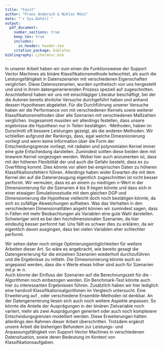```yaml
---
title: "Fazit"
author: "Franz Andersch & Niklas Münz"
date: "`r Sys.Date()`"
output: 
  pdf_document:
    number_sections: true
    keep_tex: true
    includes:
      in_header: header.tex
    citation_package: biblatex
bibliography: Literatur.bib
---
```


In unserer Arbeit haben wir zum einen die Funktionsweise der Support Vector Machines als binäre Klassifikationsmethode beleuchtet, als auch die Leistungsfähigkeit in Datenszenarien mit verschiedenen Eigenschaften verglichen. Diese Datensszenarien, wurden synthetisch von uns hergestellt und sind in ihrem datengenerierenden Prozess speziell auf \textit{SVM} zugeschnitten. Anschließend haben wir uns mit einschlägiger Literatur beschäftigt, bei der die Autoren bereits ähnliche Versuche durchgeführt haben und anhand dessen Hypothesen abgeleitet. Für die Durchführung unserer Versuche haben wir die Performance von \textit{SVM} mit verschiedenen Kernels sowie weiterer Klassifikationsmethoden über alle Szenarien mit verschiedenen Maßzahlen verglichen. \newline 
Insgesammt mussten wir allerdings festellen, dass unsere ergebnisse die Hypothesn nur in Teilen bestätigen. \textit{SVM}-Methoden, haben im Durschnitt oft bessere Leistungen gezeigt, als die anderen Methoden. Wir schließen aufgrund der Rankings, dass, egal welche Dimesnionierung vorliegt und wenn keine Information über die Form der Entscheidungsgrenze vorliegt, \textit{SVM} mit radialen und polynomialen Kernel immer eine gute Entscheidung darstellen. Zumindest sollten diese beiden dem \textit{SVM} mit linearem Kernel vorgezogen werden. Wobei hier auch anzumerken ist, dass mit der höheren Flexibilität der \textit{SVM-P} und \textit{SVM-R} auch die Gefahr besteht, dass es zu Overfitting kommt. Dies könnte vor allem bei empirischen Daten zu höheren Klassifikationsfehlern führen.\newline
Allerdings haben wider Erwarten die \text{SVM} mit dem Kernel der auf die Datenerzeugung eigentlich zugeschnitten ist nicht besser performt. 
Wir vermuten, dass es an einem zu niedrigen $n$-Wert in der Dimensionierung für die Szenarien 4 bis 9 liegen könnte und dass sich in einer etwaigen Simulationsstudie mit dem gleichen DGP und Dimensionierung die Hypothese vielleicht doch noch bestätigen könnte, da sich so zufällige Abweichungen aufheben. 
Was das Verhalten in den verschiedenen Dimensionalitäten angeht können wir zumindest sagen, dass in Fällen mit mehr Beobachtungen als Variablen \textit{SVM} eine gute Wahl darstellen. Schwieriger wird es bei den hochdimensionalen Szenarien, da hier \textit{K-NN} eindeutig besser performt hat. Uns fällt es schwer dies zu erklären, da wir eigentlich davon ausgingen, dass \textit{K-NN} bei vielen Variablen eher schlechter performt.

Wir sehen daher noch einige Optimierungsmöglichkeiten für weitere Arbeiten dieser Art. So wäre es angebracht, wie bereits gesagt die Datengererierung für die einzelnen Szenarien wiederholt durchzuführen und die Ergebnisse zu mitteln. Die Dimesnionierung könnte auch so angepasst werden, dass die $n$ Werte etwas höher sind auch für Szenarien mit $p \gg n$.  
Auch könnte der Einfluss der Szenarien auf die Berechnungszeit für die \textit{SVM}-Algorithmen noch einbezogen werden. Ein Benchmark-Test könnte auch hier zu interessanten Ergebnissen führen. Zusätzlich haben wir hier lediglich eine handvoll Klassifikationsalgorithmen im Vergleich untersucht. Eine Erweiterung auf \textit{classification Trees},\textit{Discriminant Analyses} oder verschiedene Ensemble-Methoden ist denkbar. An der Datengenerierung liesen sich auch noch weitere Aspekte anpassen. So könnte die Anteile der Ausprägungen in der binären Zielvariable noch variiert, mehr als zwei Ausprägungen generiert oder auch noch komplexere Entscheidungsgrenzen modelliert werden. Diese Erweiterungen hätten allerdings den Rahmen dieser Arbeit überschritten.
Trotzdem ergänzt unsere Arbeit die bisherigen Befundem zur Leistungs- und Anpassungsfähigkeit von Support-Vector Machines in verschiedenen Datensituation, sowie deren Bedeutung im Kontext von Klassifikationsaufgaben.
